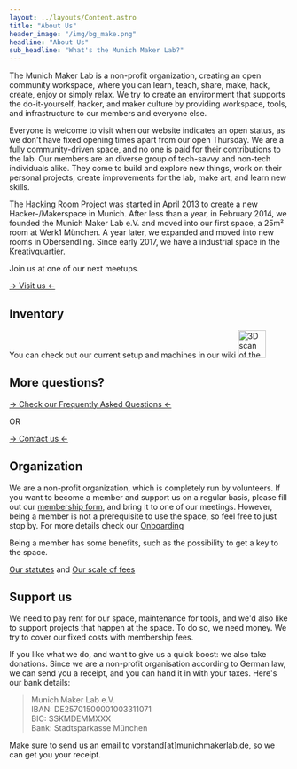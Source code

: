```yaml
---
layout: ../layouts/Content.astro
title: "About Us"
header_image: "/img/bg_make.png"
headline: "About Us"
sub_headline: "What's the Munich Maker Lab?"
---
```


The Munich Maker Lab is a non-profit organization, creating an open community workspace, where you can learn, teach, share, make, hack, create, enjoy or simply relax. We try to create an environment that supports the do-it-yourself, hacker, and maker culture by providing workspace, tools, and infrastructure to our members and everyone else.

Everyone is welcome to visit when our website indicates an open status, as we don't have fixed opening times apart from our open Thursday. We are a fully community-driven space, and no one is paid for their contributions to the lab. 
Our members are an diverse group of tech-savvy and non-tech individuals alike. They come to build and explore new things, work on their personal projects, create improvements for the lab, make art, and learn new skills.

The Hacking Room Project was started in April 2013 to create a new Hacker-/Makerspace in Munich. After less than a year, in February 2014, we founded the Munich Maker Lab e.V. and moved into our first space, a 25m² room at Werk1 München. A year later, we expanded and moved into new rooms in Obersendling. Since early 2017, we have a  industrial space in the Kreativquartier.

Join us at one of our next meetups.

[→ Visit us ← ](visit)

## Inventory

You can check out our current setup and machines in our wiki
<Image src="../assets/3d_lab.jpg" alt="3D scan of the Munichmakerlab." width="50" height="50" />

## More questions?

[→ Check our Frequently Asked Questions ←](https://wiki.munichmakerlab.de/wiki/Frequently_Asked_Questions)

OR

[→ Contact us ←](contact)

## Organization

We are a non-profit organization, which is completely run by volunteers. If you want to become a member and support us on a regular basis, please fill out our [membership form](https://wiki.munichmakerlab.de/images/6/62/Membership_Form_2024.pdf), 
and bring it to one of our meetings. However, being a member is not a prerequisite to use the space, so feel free to just stop by.
For more details check our [Onboarding](https://wiki.munichmakerlab.de/wiki/Onboarding)

Being a member has some benefits, such as the possibility to get a 
key to the space. 


[Our statutes](statutes)  and [Our scale of fees](scaleoffees)

## Support us

We need to pay rent for our space, maintenance for tools, and we'd also like 
to support projects that happen at the space. To do so, we need money. We try 
to cover our fixed costs with membership fees.

If you like what we do, and want to give us a quick boost: we also take 
donations. Since we are a non-profit organisation according to German law, we 
can send you a receipt, and you can hand it in with your taxes. Here's our 
bank details:

> Munich Maker Lab e.V.  
> IBAN: DE25701500001003311071  
> BIC: SSKMDEMMXXX  
> Bank: Stadtsparkasse München

Make sure to send us an email to vorstand[at]munichmakerlab.de, 
so we can get you your receipt.
